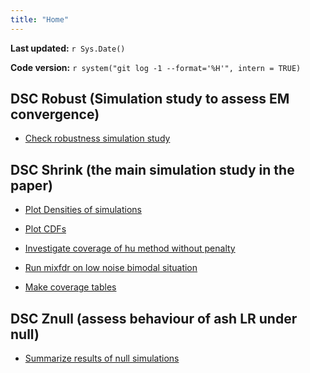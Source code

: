 ```yaml
---
title: "Home"
---
```


**Last updated:** `r Sys.Date()`

**Code version:** `r system("git log -1 --format='%H'", intern = TRUE)`

## DSC Robust (Simulation study to assess EM convergence)

*  [Check robustness simulation study](summarize_dsc_robust.html)


## DSC Shrink (the main simulation study in the paper)

*  [Plot Densities of simulations](plot_egdens.html)
*  [Plot CDFs](plot_cdf_eg.html)

*  [Investigate coverage of hu method without penalty](investigate_hu_badcoverage.html)
*  [Run mixfdr on low noise bimodal situation](check_mixfdr_lownoise.html)
*  [Make coverage tables](summarize_coverage.html)

## DSC Znull (assess behaviour of ash LR under null)

* [Summarize results of null simulations](summarize_dsc_znull.html)